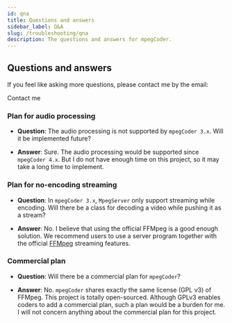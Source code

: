 ```yaml
---
id: qna
title: Questions and answers
sidebar_label: Q&A
slug: /troubleshooting/qna
description: The questions and answers for mpegCoder.
---
```



## Questions and answers

If you feel like asking more questions, please contact me by the email:

<p>
  <DarkButton to="mailto:cainmagi@gmail.com" icon={mdiEmailEditOutline}>
    Contact me
  </DarkButton>
</p>

### Plan for audio processing

* **Question**: The audio processing is not supported by `mpegCoder 3.x`. Will it be implemented future?

* **Answer**: Sure. The audio processing would be supported since `mpegCoder 4.x`. But I do not have enough time on this project, so it may take a long time to implement.

### Plan for no-encoding streaming

* **Question**: In `mpegCoder 3.x`, `MpegServer` only support streaming while encoding. Will there be a class for decoding a video while pushing it as a stream?

* **Answer**: No. I believe that using the official FFMpeg is a good enough solution. We recommend users to use a server program together with the official [FFMpeg<IconExternalLink/>][link-ffmpeg-stream] streaming features.

### Commercial plan

* **Question**: Will there be a commercial plan for `mpegCoder`?

* **Answer**: No. `mpegCoder` shares exactly the same license (GPL v3) of FFMpeg. This project is totally open-sourced. Although GPLv3 enables coders to add a commercial plan, such a plan would be a burden for me. I will not concern anything about the commercial plan for this project.

[link-ffmpeg-stream]:https://trac.ffmpeg.org/wiki/StreamingGuide "FFMpeg used for streaming"
